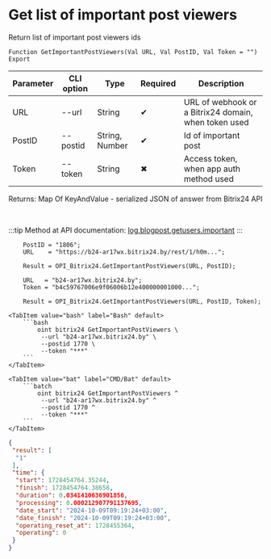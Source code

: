 ﻿---
sidebar_position: 4
---


# Get list of important post viewers
 Return list of important post viewers ids



`Function GetImportantPostViewers(Val URL, Val PostID, Val Token = "") Export`

  | Parameter | CLI option | Type | Required | Description |
  |-|-|-|-|-|
  | URL | --url | String | &#x2714; | URL of webhook or a Bitrix24 domain, when token used |
  | PostID | --postid | String, Number | &#x2714; | Id of important post |
  | Token | --token | String | &#x2716; | Access token, when app auth method used |

  
  Returns:  Map Of KeyAndValue - serialized JSON of answer from Bitrix24 API

<br/>

:::tip
Method at API documentation: [log.blogpost.getusers.important](https://dev.1c-bitrix.ru/rest_help/log/log_blogpost_getusers_important.php)
:::
<br/>



```bsl title="1C:Enterprise/OneScript code example"
    PostID = "1806";
    URL    = "https://b24-ar17wx.bitrix24.by/rest/1/h0m...";

    Result = OPI_Bitrix24.GetImportantPostViewers(URL, PostID);

    URL   = "b24-ar17wx.bitrix24.by";
    Token = "b4c59767006e9f06006b12e400000001000...";

    Result = OPI_Bitrix24.GetImportantPostViewers(URL, PostID, Token);
```
 

 <Tabs>
  
    <TabItem value="bash" label="Bash" default>
        ```bash
            oint bitrix24 GetImportantPostViewers \
             --url "b24-ar17wx.bitrix24.by" \
             --postid 1770 \
             --token "***"
        ```
    </TabItem>
  
    <TabItem value="bat" label="CMD/Bat" default>
        ```batch
            oint bitrix24 GetImportantPostViewers ^
             --url "b24-ar17wx.bitrix24.by" ^
             --postid 1770 ^
             --token "***"
        ```
    </TabItem>
</Tabs>


```json title="Result"
{
 "result": [
  "1"
 ],
 "time": {
  "start": 1728454764.35244,
  "finish": 1728454764.38658,
  "duration": 0.0341410636901856,
  "processing": 0.000212907791137695,
  "date_start": "2024-10-09T09:19:24+03:00",
  "date_finish": "2024-10-09T09:19:24+03:00",
  "operating_reset_at": 1728455364,
  "operating": 0
 }
}
```
